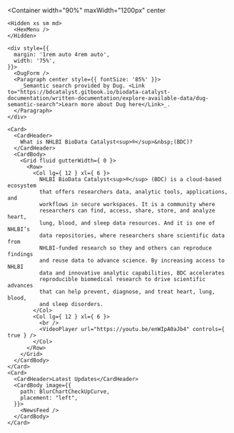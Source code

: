 





<PageContent title="Home" hideTitle>
  <Carousel />

  <Container
    width="90%"
    maxWidth="1200px"
    center
  >
    <Hidden xs sm md>
      <HexMenu />      
    </Hidden>

    <div style={{
      margin: '1rem auto 4rem auto',
      width: '75%',
    }}>
      <DugForm />
      <Paragraph center style={{ fontSize: '85%' }}>
        _Semantic search provided by Dug. <Link to="https://bdcatalyst.gitbook.io/biodata-catalyst-documentation/written-documentation/explore-available-data/dug-semantic-search">Learn more about Dug here</Link>_.
      </Paragraph>
    </div>

    <Card>
      <CardHeader>
        What is NHLBI BioData Catalyst<sup>®</sup>&nbsp;(BDC)?
      </CardHeader>
      <CardBody>
        <Grid fluid gutterWidth={ 0 }>
          <Row>
            <Col lg={ 12 } xl={ 6 }>
              NHLBI BioData Catalyst<sup>®</sup> (BDC) is a cloud-based ecosystem
              that offers researchers data, analytic tools, applications, and
              workflows in secure workspaces. It is a community where
              researchers can find, access, share, store, and analyze heart,
              lung, blood, and sleep data resources. And it is one of NHLBI’s
              data repositories, where researchers share scientific data from
              NHLBI-funded research so they and others can reproduce findings
              and reuse data to advance science. By increasing access to NHLBI
              data and innovative analytic capabilities, BDC accelerates
              reproducible biomedical research to drive scientific advances
              that can help prevent, diagnose, and treat heart, lung, blood,
              and sleep disorders.
            </Col>
            <Col lg={ 12 } xl={ 6 }>
              <br />
              <VideoPlayer url="https://youtu.be/enWIpA0aJb4" controls={ true } />
            </Col>
          </Row>
        </Grid>
      </CardBody>
    </Card>
    <Card>
      <CardHeader>Latest Updates</CardHeader>
      <CardBody image={{
        path: BlurChartCheckUpCurve,
        placement: "left",
      }}>
        <NewsFeed />
      </CardBody>
    </Card>

  </Container>

</PageContent>

